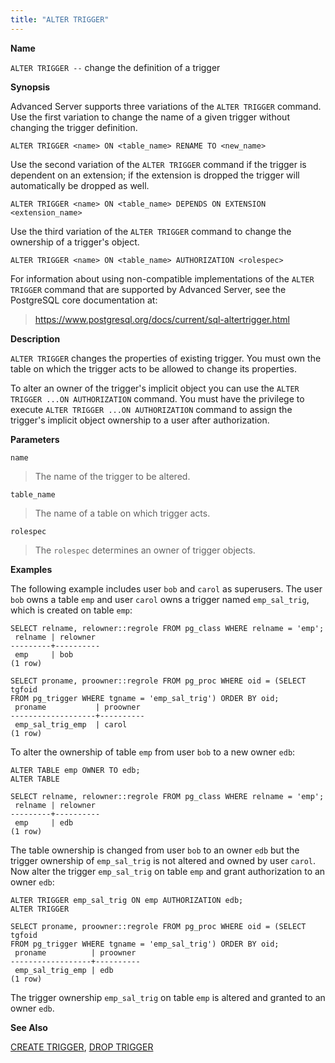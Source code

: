 ```yaml
---
title: "ALTER TRIGGER"
---
```


<div id="alter_trigger" class="registered_link"></div>

**Name**

`ALTER TRIGGER --` change the definition of a trigger

**Synopsis**

Advanced Server supports three variations of the `ALTER TRIGGER` command. Use the first variation to change the name of a given trigger without changing the trigger definition.

```text
ALTER TRIGGER <name> ON <table_name> RENAME TO <new_name>
```

Use the second variation of the `ALTER TRIGGER` command if the trigger is dependent on an extension; if the extension is dropped the trigger will automatically be dropped as well.

```text
ALTER TRIGGER <name> ON <table_name> DEPENDS ON EXTENSION <extension_name>
```

Use the third variation of the `ALTER TRIGGER` command to change the ownership of a trigger's object.

```text
ALTER TRIGGER <name> ON <table_name> AUTHORIZATION <rolespec>
```

For information about using non-compatible implementations of the `ALTER TRIGGER` command that are supported by Advanced Server, see the PostgreSQL core documentation at:

> <https://www.postgresql.org/docs/current/sql-altertrigger.html>

**Description**

`ALTER TRIGGER` changes the properties of existing trigger. You must own the table on which the trigger acts to be allowed to change its properties.

To alter an owner of the trigger's implicit object you can use the `ALTER TRIGGER ...ON AUTHORIZATION` command. You must have the privilege to execute `ALTER TRIGGER ...ON AUTHORIZATION` command to assign the trigger's implicit object ownership to a user after authorization.

**Parameters**

`name`

> The name of the trigger to be altered.

`table_name`

> The name of a table on which trigger acts.

`rolespec`

> The `rolespec` determines an owner of trigger objects.

**Examples**

The following example includes user `bob` and `carol` as superusers. The user `bob` owns a table `emp` and user `carol` owns a trigger named `emp_sal_trig`, which is created on table `emp`:

```text
SELECT relname, relowner::regrole FROM pg_class WHERE relname = 'emp';
 relname | relowner
---------+----------
 emp     | bob
(1 row)
```

```text
SELECT proname, proowner::regrole FROM pg_proc WHERE oid = (SELECT tgfoid
FROM pg_trigger WHERE tgname = 'emp_sal_trig') ORDER BY oid;
 proname           | proowner
-------------------+----------
 emp_sal_trig_emp  | carol
(1 row)
```

To alter the ownership of table `emp` from user `bob` to a new owner `edb`:

```text
ALTER TABLE emp OWNER TO edb;
ALTER TABLE

SELECT relname, relowner::regrole FROM pg_class WHERE relname = 'emp';
 relname | relowner
---------+----------
 emp     | edb
(1 row)
```

The table ownership is changed from user `bob` to an owner `edb` but the trigger ownership of `emp_sal_trig` is not altered and owned by user `carol`. Now alter the trigger `emp_sal_trig` on table `emp` and grant authorization to an owner `edb`:

```text
ALTER TRIGGER emp_sal_trig ON emp AUTHORIZATION edb;
ALTER TRIGGER

SELECT proname, proowner::regrole FROM pg_proc WHERE oid = (SELECT tgfoid
FROM pg_trigger WHERE tgname = 'emp_sal_trig') ORDER BY oid;
 proname          | proowner
------------------+----------
 emp_sal_trig_emp | edb
(1 row)
```

The trigger ownership `emp_sal_trig` on table `emp` is altered and granted to an owner `edb`.

**See Also**

[CREATE TRIGGER](#create_trigger), [DROP TRIGGER](#drop_trigger)
